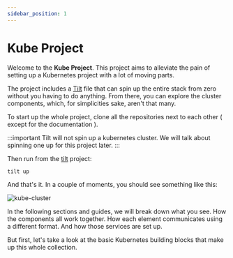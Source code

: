 ```yaml
---
sidebar_position: 1
---
```


# Kube Project

Welcome to the **Kube Project**. This project aims to alleviate the pain of setting up a Kubernetes project with a lot
of moving parts.

The project includes a [Tilt](https://tilt.dev) file that can spin up the entire stack from zero without you having
to do anything. From there, you can explore the cluster components, which, for simplicities sake, aren't that many.

To start up the whole project, clone all the repositories next to each other ( except for the documentation ).

:::important
Tilt will not spin up a kubernetes cluster. We will talk about spinning one up for this project later.
:::

Then run from the [tilt](https://github.com/kube-project/tilt) project:

```
tilt up
```

And that's it. In a couple of moments, you should see something like this:

![kube-cluster](/img/kube-cluster.png)

In the following sections and guides, we will break down what you see. How the components all work together.
How each element communicates using a different format. And how those services are set up.

But first, let's take a look at the basic Kubernetes building blocks that make up this whole collection.
